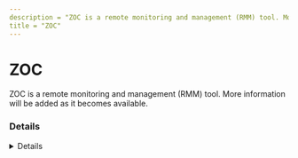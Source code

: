 ```yaml
---
description = "ZOC is a remote monitoring and management (RMM) tool. More information will be added as it becomes available."
title = "ZOC"
---
```




# ZOC

ZOC is a remote monitoring and management (RMM) tool. More information will be added as it becomes available.

### Details
<Details author={""}
         category={""}
         created={""}
         website={""}
         lastModified={""}
         privileges={""}
         free={ "" }
         verification={""}
/>

#### Installation Paths
<Card code={ ["C:\\Program Files\\ZOC8\\*", "*\\ZOC?\\*", "*\\zoc.exe"] }/>





### Forensic Artifacts








### Detections
- Detects potential processes activity of ZOC RMM tool
  - [Sigma Rule](https://github.com/magicsword-io/LOLRMM/blob/main/detections/sigma/zoc_processes_sigma.yml)


